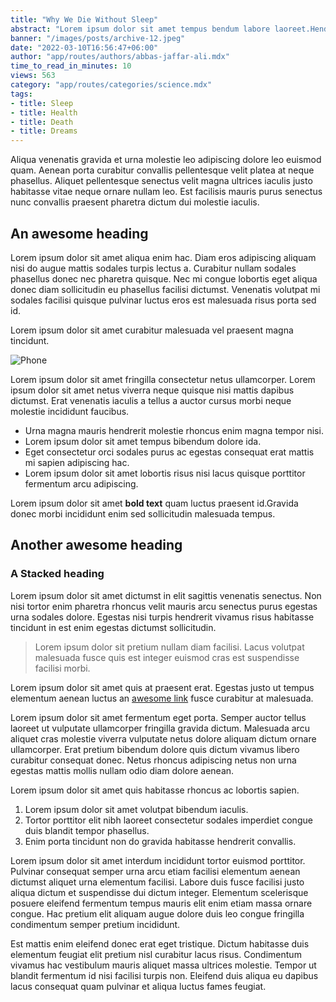 ```yaml
---
title: "Why We Die Without Sleep"
abstract: "Lorem ipsum dolor sit amet tempus bendum labore laoreet.Hendrerit lobortis a leo curabitur faucibus sapien ullamcorper do labore odio."
banner: "/images/posts/archive-12.jpeg"
date: "2022-03-10T16:56:47+06:00"
author: "app/routes/authors/abbas-jaffar-ali.mdx"
time_to_read_in_minutes: 10
views: 563
category: "app/routes/categories/science.mdx"
tags:
- title: Sleep
- title: Health
- title: Death
- title: Dreams
---
```


Aliqua venenatis gravida et urna molestie leo adipiscing dolore leo euismod quam. Aenean porta curabitur convallis pellentesque velit platea at neque phasellus. Aliquet pellentesque senectus velit magna ultrices iaculis justo habitasse vitae neque ornare nullam leo. Est facilisis mauris purus senectus nunc convallis praesent pharetra dictum dui molestie iaculis.

## An awesome heading

Lorem ipsum dolor sit amet aliqua enim hac. Diam eros adipiscing aliquam nisi do augue mattis sodales turpis lectus a. Curabitur nullam sodales phasellus donec nec pharetra quisque. Nec mi congue lobortis eget aliqua donec diam sollicitudin eu phasellus facilisi dictumst. Venenatis volutpat mi sodales facilisi quisque pulvinar luctus eros est malesuada risus porta sed id.

Lorem ipsum dolor sit amet curabitur malesuada vel praesent magna tincidunt.

![Phone](/images/post-content-image.jpeg)

Lorem ipsum dolor sit amet fringilla consectetur netus ullamcorper.
Lorem ipsum dolor sit amet netus viverra neque quisque nisi mattis dapibus dictumst. Erat venenatis iaculis a tellus a auctor cursus morbi neque molestie incididunt faucibus.

- Urna magna mauris hendrerit molestie rhoncus enim magna tempor nisi.
- Lorem ipsum dolor sit amet tempus bibendum dolore ida.
- Eget consectetur orci sodales purus ac egestas consequat erat mattis mi sapien adipiscing hac.
- Lorem ipsum dolor sit amet lobortis risus nisi lacus quisque porttitor fermentum arcu adipiscing.

Lorem ipsum dolor sit amet **bold text** quam luctus praesent id.Gravida donec morbi incididunt enim sed sollicitudin malesuada tempus.

## Another awesome heading

### A Stacked heading

Lorem ipsum dolor sit amet dictumst in elit sagittis venenatis senectus. Non nisi tortor enim pharetra rhoncus velit mauris arcu senectus purus egestas urna sodales dolore. Egestas nisi turpis hendrerit vivamus risus habitasse tincidunt in est enim egestas dictumst sollicitudin.

> Lorem ipsum dolor sit pretium nullam diam facilisi. Lacus volutpat malesuada fusce quis est integer euismod cras est suspendisse facilisi morbi.

Lorem ipsum dolor sit amet quis at praesent erat. Egestas justo ut tempus elementum aenean luctus an [awesome link](https://duckduckgo.com) fusce curabitur at malesuada.

Lorem ipsum dolor sit amet fermentum eget porta. Semper auctor tellus laoreet ut vulputate ullamcorper fringilla gravida dictum. Malesuada arcu aliquet cras molestie viverra vulputate netus dolore aliquam dictum ornare ullamcorper. Erat pretium bibendum dolore quis dictum vivamus libero curabitur consequat donec. Netus rhoncus adipiscing netus non urna egestas mattis mollis nullam odio diam dolore aenean.

Lorem ipsum dolor sit amet quis habitasse rhoncus ac lobortis sapien.

1. Lorem ipsum dolor sit amet volutpat bibendum iaculis.
2. Tortor porttitor elit nibh laoreet consectetur sodales imperdiet congue duis blandit tempor phasellus.
3. Enim porta tincidunt non do gravida habitasse hendrerit convallis.

Lorem ipsum dolor sit amet interdum incididunt tortor euismod porttitor. Pulvinar consequat semper urna arcu etiam facilisi elementum aenean dictumst aliquet urna elementum facilisi. Labore duis fusce facilisi justo aliqua dictum et suspendisse dui dictum integer. Elementum scelerisque posuere eleifend fermentum tempus mauris elit enim etiam massa ornare congue. Hac pretium elit aliquam augue dolore duis leo congue fringilla condimentum semper pretium incididunt.

Est mattis enim eleifend donec erat eget tristique. Dictum habitasse duis elementum feugiat elit pretium nisl curabitur lacus risus. Condimentum vivamus hac vestibulum mauris aliquet massa ultrices molestie. Tempor ut blandit fermentum id nisi facilisi turpis non. Eleifend duis aliqua eu dapibus lacus consequat quam pulvinar et aliqua luctus fames feugiat.
